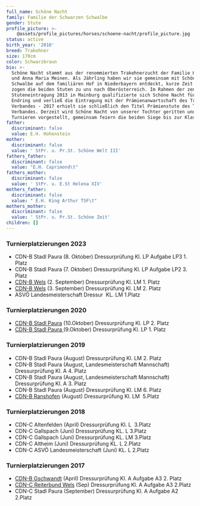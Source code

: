 ```yaml
---
full_name: Schöne Nacht
family: Familie der Schwarzen Schwalbe
gender: Stute
profile_picture: >-
    @assets/profile_pictures/horses/schoene-nacht/profile_picture.jpg
status: active
birth_year: '2010'
breed: Trakehner
size: 170cm
color: Schwarzbraun
bio: >-
  Schöne Nacht stammt aus der renommierten Trakehnerzucht der Familie Hartwig
  und Anna Maria Meinen. Als Jährling haben wir sie gemeinsam mit Schöne
  Schwalbe auf dem familiären Hof in Niederbayern entdeckt, kurze Zeit später
  zogen die beiden Stuten zu uns nach Oberösterreich. Im Rahmen der zentralen
  Stuteneintragung 2013 in Mainburg qualifizierte sich Schöne Nacht für den
  Endring und verließ die Eintragung mit der Prämienanwartschaft des Trakehner
  Verbandes - 2017 erhielt sie schließlich den Titel Prämienstute des Trakehner
  Verbandes. Derzeit wird Schöne Nacht von unserer Tochter geritten und auf
  Turnieren vorgestellt, gemeinsam feiern die beiden Siege bis zur Klasse M*. 
father:
  discriminant: false
  value: E.H. Hohenstein
mother:
  discriminant: false
  value: ' StPr. u. Pr.St. Schöne Welt III'
fathers_father:
  discriminant: false
  value: "E.H. Caprimond\t"
fathers_mother:
  discriminant: false
  value: ' StPr. u. E.St Helena XIV'
mothers_father:
  discriminant: false
  value: " E.H. King Arthur TSF\t"
mothers_mother:
  discriminant: false
  value: ' StPr. u. Pr.St. Schöne Zeit'
children: []
---
```

### **Turnierplatzierungen 2023**

* CDN-B Stadl Paura (8. Oktober) Dressurprüfung Kl. LP Aufgabe LP3 1. Platz
* CDN-B Stadl Paura (7. Oktober) Dressurprüfung Kl. LP Aufgabe LP2 3. Platz
* [CDN-B Wels](https://www.edle-pferde.com/lm-sieg-und-meisterschaftstitel-fuer-schoene-nacht) (2. September) Dressurprüfung Kl. LM 1. Platz
* [CDN-B Wels](https://www.edle-pferde.com/lm-sieg-und-meisterschaftstitel-fuer-schoene-nacht) (3. September) Dressurprüfung Kl. LM 2. Platz
* ASVÖ Landesmeisterschaft Dressur  KL. LM 1.Platz

### **Turnierplatzierungen 2020**

* [CDN-B Stadl Paura](https://www.edle-pferde.com/turnierwochenende-oktober-2020-stadl-paura) (10.Oktober) Dressurprüfung Kl. LP 2. Platz
* [CDN-B Stadl Paura ](https://www.edle-pferde.com/turnierwochenende-oktober-2020-stadl-paura)(9.Oktober) Dressurprüfung Kl. LP 1. Platz

### **Turnierplatzierungen 2019**

* CDN-B Stadl Paura (August) Dressurprüfung Kl. LM 2. Platz
* CDN-B Stadl Paura (August, Landesmeisterschaft Mannschaft) Dressurprüfung Kl. A 4. Platz
* CDN-B Stadl Paura (August, Landesmeisterschaft Mannschaft) Dressurprüfung Kl. A 3. Platz
* CDN-B Stadl Paura (August) Dressurprüfung Kl. LM 6. Platz
* [CDN-B Ranshofen](https://www.edle-pferde.com/turnierplatzierung-ranshofen-cdn-b) (August) Dressurprüfung Kl. LM  5.Platz

### **Turnierplatzierungen 2018**

* CDN-C Altenfelden (April) Dressurprüfung Kl. L  3.Platz
* CDN-C Gallspach (Juni) Dressurprüfung KL. L 3.Platz
* CDN-C Gallspach (Juni) Dressurprüfung KL. LM 3.Platz
* CDN-C Altheim (Juni) Dressurprüfung KL. L 2.Platz
* CDN-C ASVÖ Landesmeisterschaft (Juni) KL. L 2.Platz

### **Turnierplatzierungen 2017**

* [CDN-B Gschwandt](https://www.edle-pferde.com/turniere-gschwandt-und-wels) (April) Dressurprüfung Kl. A Aufgabe A3 2. Platz
* [CDN-C Reiterbund Wels](https://www.edle-pferde.com/turniere-gschwandt-und-wels) (Sep) Dressurprüfung Kl. A Aufgabe A3 2.Platz
* CDN-C Stadl Paura (September) Dressurprüfung Kl. A Aufgabe A2 2.Platz
